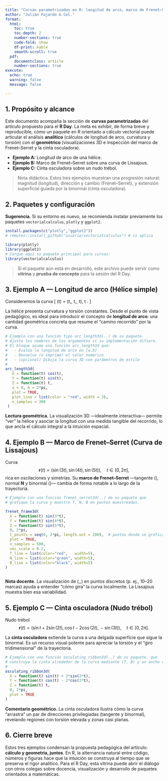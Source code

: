 ```yaml
---
title: "Curvas parametrizadas en R: longitud de arco, marco de Frenet–Serret y cinta osculadora"
author: "Julián Fajardo & Col."
format:
  html:
    toc: true
    toc-depth: 2
    number-sections: true
    code-fold: show
    df-print: kable
    smooth-scroll: true
  pdf:
    documentclass: article
    number-sections: true
execute:
  echo: true
  warning: false
  message: false

---
```


## 1. Propósito y alcance

Este documento acompaña la sección de **curvas parametrizadas** del artículo propuesto para el **R Day**. La meta es exhibir, de forma breve y reproducible, cómo un paquete en R orientado a cálculo vectorial puede articular el análisis **analítico** (cálculos de longitud de arco, curvatura y torsión) con el **geométrico** (visualizaciones 3D e inspección del marco de Frenet–Serret y la cinta osculadora).

- **Ejemplo A:** Longitud de arco de una hélice.
- **Ejemplo B:** Marco de Frenet–Serret sobre una curva de Lissajous.
- **Ejemplo C:** Cinta osculadora sobre un nudo trébol.

> Nota didáctica. Estos tres ejemplos muestran una progresión natural: magnitud (longitud), dirección y cambio (Frenet–Serret), y extensión superficial guiada por la binormal (cinta osculadora).

## 2. Paquetes y configuración

::: {.callout-note}
**Sugerencia**. Si su entorno es nuevo, se recomienda instalar previamente los paquetes `vectorialcalculus`, `plotly` y `ggplot2`.  
:::

```r
install.packages(c("plotly","ggplot2"))
# remotes::install_github("usuario/vectorialcalculus") # si aplica

library(plotly)
library(ggplot2)
# Cargue aquí su paquete principal para curvas: 
library(vectorialcalculus)
```

> Si el paquete aún está en desarrollo, este archivo puede servir como **vitrina** y **prueba de concepto** para la sesión del R Day.

## 3. Ejemplo A — Longitud de arco (Hélice simple)

Consideremos la curva
\[
\mathbf{r}(t) = (\cos t,\, \sin t,\, t), \quad t \in [0, 2\pi].
\]

La hélice presenta curvatura y torsión constantes. Desde el punto de vista pedagógico, es ideal para introducir el concepto de **longitud de arco**: una cantidad geométrica concreta que resume el “camino recorrido” por la curva.

```r
# Ejemplo con una función tipo arc_length3d(..) de su paquete.
# Ajuste los nombres de los argumentos si su implementación difiere.
# El bloque asume una función arc_length3d que:
#   - Evalúa la longitud de arco en [a,b]
#   - Devuelve (o imprime) el valor numérico
#   - (opcional) Dibuja la curva 3D con parámetros de estilo
#
arc_length3d(
   X = function(t) cos(t),
   Y = function(t) sin(t),
   Z = function(t) t,
   a = 0, b = 2*pi,
   plot = TRUE,
   plot_line = list(color = "red", width = 3),
   n_samples = 300
 )


```

**Lectura geométrica.** La visualización 3D —idealmente interactiva— permite “ver” la hélice y asociar la longitud con una medida tangible del recorrido, lo que ancla el cálculo integral a la intuición espacial.

## 4. Ejemplo B — Marco de Frenet–Serret (Curva de Lissajous)

Curva
$$
\mathbf{r}(t) = (\sin(3t),\, \sin(4t),\, \sin(5t)), \quad t \in [0, 2\pi],
$$
rica en oscilaciones y simetrías. Su **marco de Frenet–Serret** —tangente \(\mathbf{T}\), normal $\mathbf{N}$ y binormal \(\mathbf{B}\)— cambia de forma notable a lo largo de la trayectoria.

```r
# Ejemplo con una función frenet_serret3d(..) de su paquete que
# grafique la curva y muestre T, N, B en puntos muestreados.

frenet_frame3d(
  X = function(t) sin(3*t),
  Y = function(t) sin(4*t),
  Z = function(t) sin(5*t),
  0, 2*pi,
  t_points = seq(0, 2*pi, length.out = 200),  # puntos donde se grafican T, N, B
  plot = TRUE,
  n_samples = 500,
  vec_scale = 0.2,
  T_line = list(color="red",   width=5),
  N_line = list(color="green", width=5),
  B_line = list(color="black", width=5)
)



```

**Nota docente.** La visualización de \(\mathbf{T},\mathbf{N},\mathbf{B}\) en puntos discretos (p. ej., 10–20 marcas) ayuda a entender “cómo gira” la curva localmente. La Lissajous muestra bien esa variabilidad.

## 5. Ejemplo C — Cinta osculadora (Nudo trébol)

Nudo trébol
$$
\mathbf{r}(t) = (\sin t + 2\sin(2t),\, \cos t - 2\cos(2t),\, -\sin(3t)), \quad t \in [0,2\pi].
$$

La **cinta osculadora** extiende la curva a una delgada superficie que sigue la binormal. Es un recurso visual potente para apreciar la torsión y el “giro tridimensional” de la trayectoria.

```r
# Ejemplo con una función osculating_ribbon3d(..) de su paquete, que
# construya la cinta alrededor de la curva mediante (T, B) y un ancho dado.
#
osculating_ribbon3d(
  X = function(t) sin(t) + 2*sin(2*t),
  Y = function(t) cos(t) - 2*cos(2*t),
  Z = function(t) t,
  0, 2*pi,
  plot = TRUE
)


```

**Comentario geométrico.** La cinta osculadora ilustra cómo la curva “arrastra” un par de direcciones privilegiadas (tangente y binormal), revelando regiones con torsión elevada y zonas casi planas.

## 6. Cierre breve

Estos tres ejemplos condensan la propuesta pedagógica del artículo: **cálculo y geometría, juntos**. En R, la alternancia natural entre código, números y figuras hace que la intuición se construya al tiempo que se preserva el rigor analítico. Para el R Day, esta vitrina puede abrir el diálogo con otros colegas sobre docencia, visualización y desarrollo de paquetes orientados a matemáticas.
